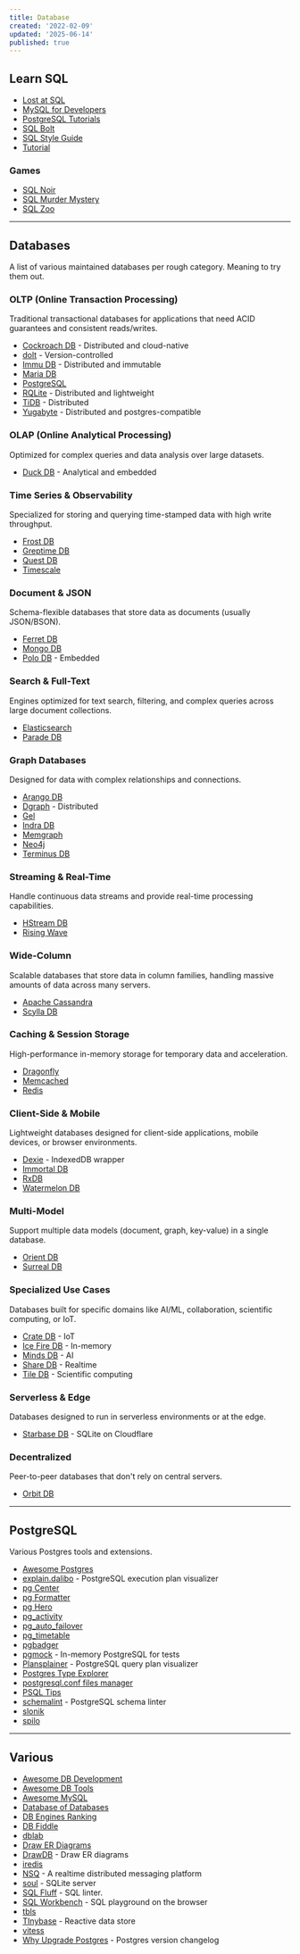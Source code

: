 ```yaml
---
title: Database
created: '2022-02-09'
updated: '2025-06-14'
published: true
---
```


## Learn SQL

- [Lost at SQL](https://lost-at-sql.therobinlord.com)
- [MySQL for Developers](https://planetscale.com/learn/courses/mysql-for-developers)
- [PostgreSQL Tutorials](https://www.crunchydata.com/developers/tutorials)
- [SQL Bolt](https://sqlbolt.com)
- [SQL Style Guide](https://www.sqlstyle.guide)
- [Tutorial](https://selectstarsql.com)

### Games

- [SQL Noir](https://www.sqlnoir.com)
- [SQL Murder Mystery](https://mystery.knightlab.com)
- [SQL Zoo](https://sqlzoo.net/wiki/SQL_Tutorial)

---

## Databases

A list of various maintained databases per rough category. Meaning to try them out.

### OLTP (Online Transaction Processing)

Traditional transactional databases for applications that need ACID guarantees and consistent reads/writes.

- [Cockroach DB](https://www.cockroachlabs.com) - Distributed and cloud-native
- [dolt](https://github.com/dolthub/dolt) - Version-controlled
- [Immu DB](https://github.com/codenotary/immudb) - Distributed and immutable
- [Maria DB](https://mariadb.org)
- [PostgreSQL](https://www.postgresql.org)
- [RQLite](https://github.com/rqlite/rqlite) - Distributed and lightweight
- [TiDB](https://github.com/pingcap/tidb) - Distributed
- [Yugabyte](https://github.com/yugabyte/yugabyte-db) - Distributed and postgres-compatible

### OLAP (Online Analytical Processing)

Optimized for complex queries and data analysis over large datasets.

- [Duck DB](https://github.com/duckdb/duckdb) - Analytical and embedded

### Time Series & Observability

Specialized for storing and querying time-stamped data with high write throughput.

- [Frost DB](https://github.com/polarsignals/frostdb)
- [Greptime DB](https://github.com/grepTimeTeam/greptimedb)
- [Quest DB](https://github.com/questdb/questdb)
- [Timescale](https://github.com/timescale/timescaledb)

### Document & JSON

Schema-flexible databases that store data as documents (usually JSON/BSON).

- [Ferret DB](https://github.com/FerretDB/FerretDB)
- [Mongo DB](https://github.com/mongodb/mongo)
- [Polo DB](https://github.com/PoloDB/PoloDB) - Embedded

### Search & Full-Text

Engines optimized for text search, filtering, and complex queries across large document collections.

- [Elasticsearch](https://github.com/elastic/elasticsearch)
- [Parade DB](https://github.com/paradedb/paradedb)

### Graph Databases

Designed for data with complex relationships and connections.

- [Arango DB](https://github.com/arangodb/arangodb)
- [Dgraph](https://github.com/hypermodeinc/dgraph) - Distributed
- [Gel](https://github.com/geldata/gel)
- [Indra DB](https://github.com/indradb/indradb)
- [Memgraph](https://github.com/memgraph/memgraph)
- [Neo4j](https://github.com/neo4j/neo4j)
- [Terminus DB](https://github.com/terminusdb/terminusdb)

### Streaming & Real-Time

Handle continuous data streams and provide real-time processing capabilities.

- [HStream DB](https://github.com/hstreamdb/hstream)
- [Rising Wave](https://github.com/risingwavelabs/risingwave)

### Wide-Column

Scalable databases that store data in column families, handling massive amounts of data across many servers.

- [Apache Cassandra](https://github.com/apache/cassandra)
- [Scylla DB](https://github.com/scylladb/scylladb)

### Caching & Session Storage

High-performance in-memory storage for temporary data and acceleration.

- [Dragonfly](https://github.com/dragonflydb/dragonfly)
- [Memcached](https://github.com/memcached/memcached)
- [Redis](https://github.com/redis/redis)

### Client-Side & Mobile

Lightweight databases designed for client-side applications, mobile devices, or browser environments.

- [Dexie](https://github.com/dexie/Dexie.js) - IndexedDB wrapper
- [Immortal DB](https://github.com/gruns/ImmortalDB)
- [RxDB](https://github.com/pubkey/rxdb)
- [Watermelon DB](https://github.com/Nozbe/WatermelonDB)

### Multi-Model

Support multiple data models (document, graph, key-value) in a single database.

- [Orient DB](https://github.com/orientechnologies/orientdb)
- [Surreal DB](https://github.com/surrealdb/surrealdb)

### Specialized Use Cases

Databases built for specific domains like AI/ML, collaboration, scientific computing, or IoT.

- [Crate DB](https://github.com/crate/crate) - IoT
- [Ice Fire DB](https://github.com/IceFireDB/IceFireDB) - In-memory
- [Minds DB](https://github.com/mindsdb/mindsdb) - AI
- [Share DB](https://github.com/share/sharedb) - Realtime
- [Tile DB](https://github.com/TileDB-Inc/TileDB) - Scientific computing

### Serverless & Edge

Databases designed to run in serverless environments or at the edge.

- [Starbase DB](https://github.com/outerbase/starbasedb) - SQLite on Cloudflare

### Decentralized

Peer-to-peer databases that don't rely on central servers.

- [Orbit DB](https://github.com/orbitdb/orbitdb)

---

## PostgreSQL

Various Postgres tools and extensions.

- [Awesome Postgres](https://github.com/dhamaniasad/awesome-postgres)
- [explain.dalibo](https://explain.dalibo.com) - PostgreSQL execution plan visualizer
- [pg Center](https://github.com/lesovsky/pgcenter)
- [pg Formatter](https://github.com/darold/pgFormatter)
- [pg Hero](https://github.com/ankane/pghero)
- [pg_activity](https://github.com/dalibo/pg_activity)
- [pg_auto_failover](https://github.com/hapostgres/pg_auto_failover)
- [pg_timetable](https://github.com/cybertec-postgresql/pg_timetable)
- [pgbadger](https://github.com/darold/pgbadger)
- [pgmock](https://github.com/stack-auth/pgmock) - In-memory PostgreSQL for tests
- [Plansplainer](https://plansplainer.com) - PostgreSQL query plan visualizer
- [Postgres Type Explorer](https://masteringpostgres.com/types)
- [postgresql.conf files manager](https://postgresqlco.nf)
- [PSQL Tips](https://psql-tips.org/psql_tips_all.html)
- [schemalint](https://github.com/kristiandupont/schemalint) - PostgreSQL schema linter
- [slonik](https://github.com/gajus/slonik)
- [spilo](https://github.com/zalando/spilo)

---

## Various

- [Awesome DB Development](https://github.com/huachaohuang/awesome-dbdev)
- [Awesome DB Tools](https://github.com/mgramin/awesome-db-tools)
- [Awesome MySQL](https://github.com/shlomi-noach/awesome-mysql)
- [Database of Databases](https://dbdb.io)
- [DB Engines Ranking](https://db-engines.com/en/ranking)
- [DB Fiddle](https://www.db-fiddle.com)
- [dblab](https://github.com/danvergara/dblab)
- [Draw ER Diagrams](https://dbdiagram.io/home)
- [DrawDB](https://www.drawdb.app) - Draw ER diagrams
- [iredis](https://github.com/laixintao/iredis)
- [NSQ](https://github.com/nsqio/nsq) - A realtime distributed messaging platform
- [soul](https://github.com/thevahidal/soul) - SQLite server
- [SQL Fluff](https://www.sqlfluff.com) - SQL linter.
- [SQL Workbench](https://sql-workbench.com) - SQL playground on the browser
- [tbls](https://github.com/k1LoW/tbls)
- [TInybase](https://github.com/tinyplex/tinybase) - Reactive data store
- [vitess](https://vitess.io)
- [Why Upgrade Postgres](https://why-upgrade.depesz.com) - Postgres version changelog
